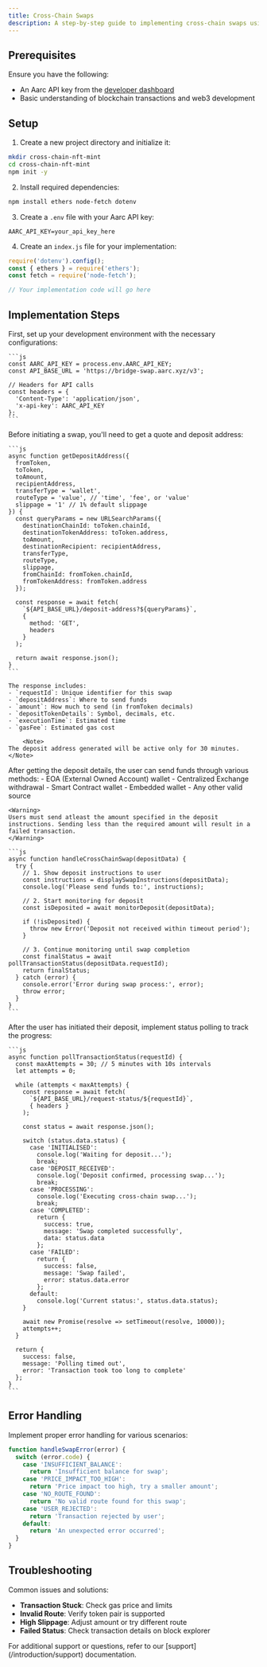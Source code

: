 ```yaml
---
title: Cross-Chain Swaps
description: A step-by-step guide to implementing cross-chain swaps using the Execution API.
---
```


## Prerequisites

Ensure you have the following:
- An Aarc API key from the [developer dashboard](https://dashboard.aarc.xyz)
- Basic understanding of blockchain transactions and web3 development

## Setup

1. Create a new project directory and initialize it:
```bash
mkdir cross-chain-nft-mint
cd cross-chain-nft-mint
npm init -y
```

2. Install required dependencies:
```bash
npm install ethers node-fetch dotenv
```

3. Create a `.env` file with your Aarc API key:
```env
AARC_API_KEY=your_api_key_here
```

4. Create an `index.js` file for your implementation:
```js
require('dotenv').config();
const { ethers } = require('ethers');
const fetch = require('node-fetch');

// Your implementation code will go here
```

## Implementation Steps

<Steps>
  <Step title="Setup Environment">
    First, set up your development environment with the necessary configurations:

    ```js
    const AARC_API_KEY = process.env.AARC_API_KEY;
    const API_BASE_URL = 'https://bridge-swap.aarc.xyz/v3';

    // Headers for API calls
    const headers = {
      'Content-Type': 'application/json',
      'x-api-key': AARC_API_KEY
    };
    ```
  </Step>

  <Step title="Get Quote and Deposit Address">
    Before initiating a swap, you'll need to get a quote and deposit address:

    ```js
    async function getDepositAddress({
      fromToken,
      toToken,
      toAmount,
      recipientAddress,
      transferType = 'wallet',
      routeType = 'value', // 'time', 'fee', or 'value'
      slippage = '1' // 1% default slippage
    }) {
      const queryParams = new URLSearchParams({
        destinationChainId: toToken.chainId,
        destinationTokenAddress: toToken.address,
        toAmount,
        destinationRecipient: recipientAddress,
        transferType,
        routeType,
        slippage,
        fromChainId: fromToken.chainId,
        fromTokenAddress: fromToken.address
      });

      const response = await fetch(
        `${API_BASE_URL}/deposit-address?${queryParams}`,
        {
          method: 'GET',
          headers
        }
      );

      return await response.json();
    }
    ```

    The response includes:
    - `requestId`: Unique identifier for this swap
    - `depositAddress`: Where to send funds
    - `amount`: How much to send (in fromToken decimals)
    - `depositTokenDetails`: Symbol, decimals, etc.
    - `executionTime`: Estimated time
    - `gasFee`: Estimated gas cost

        <Note>
    The deposit address generated will be active only for 30 minutes.
    </Note>
  </Step>

  <Step title="Handle User Deposit">
    After getting the deposit details, the user can send funds through various methods:
    - EOA (External Owned Account) wallet
    - Centralized Exchange withdrawal
    - Smart Contract wallet
    - Embedded wallet
    - Any other valid source

    <Warning>
    Users must send atleast the amount specified in the deposit instructions. Sending less than the required amount will result in a failed transaction.
    </Warning>

    ```js
    async function handleCrossChainSwap(depositData) {
      try {
        // 1. Show deposit instructions to user
        const instructions = displaySwapInstructions(depositData);
        console.log('Please send funds to:', instructions);

        // 2. Start monitoring for deposit
        const isDeposited = await monitorDeposit(depositData);
        
        if (!isDeposited) {
          throw new Error('Deposit not received within timeout period');
        }

        // 3. Continue monitoring until swap completion
        const finalStatus = await pollTransactionStatus(depositData.requestId);
        return finalStatus;
      } catch (error) {
        console.error('Error during swap process:', error);
        throw error;
      }
    }
    ```
  </Step>

  <Step title="Monitor Transaction Status">
    After the user has initiated their deposit, implement status polling to track the progress:

    ```js
    async function pollTransactionStatus(requestId) {
      const maxAttempts = 30; // 5 minutes with 10s intervals
      let attempts = 0;

      while (attempts < maxAttempts) {
        const response = await fetch(
          `${API_BASE_URL}/request-status/${requestId}`,
          { headers }
        );
        
        const status = await response.json();
        
        switch (status.data.status) {
          case 'INITIALISED':
            console.log('Waiting for deposit...');
            break;
          case 'DEPOSIT_RECEIVED':
            console.log('Deposit confirmed, processing swap...');
            break;
          case 'PROCESSING':
            console.log('Executing cross-chain swap...');
            break;
          case 'COMPLETED':
            return {
              success: true,
              message: 'Swap completed successfully',
              data: status.data
            };
          case 'FAILED':
            return {
              success: false,
              message: 'Swap failed',
              error: status.data.error
            };
          default:
            console.log('Current status:', status.data.status);
        }
        
        await new Promise(resolve => setTimeout(resolve, 10000));
        attempts++;
      }

      return {
        success: false,
        message: 'Polling timed out',
        error: 'Transaction took too long to complete'
      };
    }
    ```
  </Step>
</Steps>

## Error Handling

Implement proper error handling for various scenarios:

```js
function handleSwapError(error) {
  switch (error.code) {
    case 'INSUFFICIENT_BALANCE':
      return 'Insufficient balance for swap';
    case 'PRICE_IMPACT_TOO_HIGH':
      return 'Price impact too high, try a smaller amount';
    case 'NO_ROUTE_FOUND':
      return 'No valid route found for this swap';
    case 'USER_REJECTED':
      return 'Transaction rejected by user';
    default:
      return 'An unexpected error occurred';
  }
}
```

## Troubleshooting

Common issues and solutions:

- **Transaction Stuck**: Check gas price and limits
- **Invalid Route**: Verify token pair is supported
- **High Slippage**: Adjust amount or try different route
- **Failed Status**: Check transaction details on block explorer

<Note>
For additional support or questions, refer to our [support](/introduction/support) documentation.
</Note>
